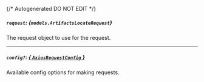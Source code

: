 {/* Autogenerated DO NOT EDIT  */}

##### `request`: *{`models.ArtifactsLocateRequest`}*
The request object to use for the request.
<Collapsible openLabel={Labels.showProperties} closeLabel={Labels.hideProperties}>
    <ArtifactsLocateRequest/>
</Collapsible>

---
##### `config?`: [*{ `AxiosRequestConfig` }*](https://axios-http.com/docs/req_config)
Available config options for making requests.


